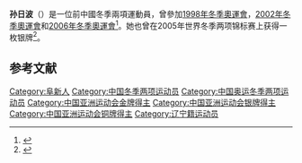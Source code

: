 {{MedalTableTop}}
{{MedalSport |女子[[冬季兩項|冬季兩項]]}}
{{MedalCountry | {{CHN}} }}
{{MedalCompetition|[[冬季兩項世界錦標賽|冬季兩項世界錦標賽]]}}
{{MedalSilver|[[:en:Biathlon_World_Championships_2005|2005 Hochfilzen]] |15公里個人賽}}
{{MedalBottom}}
'''孙日波'''（{{bd|1976年|12月18日||}}）是一位前中國冬季兩項運動員，曾參加[[1998年冬季奧運會|1998年冬季奧運會]]，[[2002年冬季奧運會|2002年冬季奧運會]]和[[2006年冬季奧運會|2006年冬季奧運會]]<ref>{{Cite web |url=https://www.sports-reference.com/olympics/athletes/su/sun-ribo-1.html |title=Sports reference |access-date=2020-04-17 |archive-date=2020-04-17 |archive-url=https://web.archive.org/web/20200417225427/https://www.sports-reference.com/olympics/athletes/su/sun-ribo-1.html |dead-url=yes }}</ref>。她也曾在2005年世界冬季两项锦标赛上获得一枚银牌<ref>{{cite web|url=http://sports.sina.com.cn/s/2005-03-10/1617513664s.shtml|title=冬季两项世锦赛女子个人赛 孙日波出人意料夺银牌|publisher=新浪体育|date=2005-03-10|accessdate=2020-11-08|archive-date=2005-08-25|archive-url=https://web.archive.org/web/20050825223945/http://sports.sina.com.cn/s/2005-03-10/1617513664s.shtml|dead-url=no}}</ref>。

==参考文献==
{{Reflist}}

{{china-sport-bio-stub}}
{{DEFAULTSORT:Sun Ribo}}
[[Category:阜新人|Category:阜新人]]
[[Category:中国冬季两项运动员|Category:中国冬季两项运动员]]
[[Category:中国奥运冬季两项运动员|Category:中国奥运冬季两项运动员]]
[[Category:中国亚洲运动会金牌得主|Category:中国亚洲运动会金牌得主]]
[[Category:中国亚洲运动会银牌得主|Category:中国亚洲运动会银牌得主]]
[[Category:中国亚洲运动会铜牌得主|Category:中国亚洲运动会铜牌得主]]
[[Category:辽宁籍运动员|Category:辽宁籍运动员]]